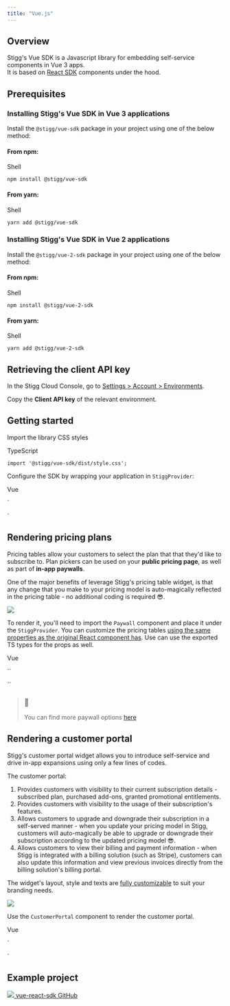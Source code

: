 ```yaml
---
title: "Vue.js"
---
```


## Overview

Stigg's Vue SDK is a Javascript library for embedding self-service components in Vue 3 apps.  
It is based on [React SDK](react-sdk) components under the hood.

  
## Prerequisites

### Installing Stigg's Vue SDK in Vue 3 applications

Install the `@stigg/vue-sdk` package in your project using one of the below method:

#### From npm:

Shell

`npm install @stigg/vue-sdk
`

#### From yarn:

Shell

`yarn add @stigg/vue-sdk
`

  
### Installing Stigg's Vue SDK in Vue 2 applications

Install the `@stigg/vue-2-sdk` package in your project using one of the below method:

#### From npm:

Shell

`npm install @stigg/vue-2-sdk
`

#### From yarn:

Shell

`yarn add @stigg/vue-2-sdk
`

  
## Retrieving the client API key

In the Stigg Cloud Console, go to [Settings > Account > Environments](https://app.stigg.io/account/settings).

Copy the   **Client API key** of the relevant environment.

  
## Getting started

Import the library CSS styles

TypeScript

`import '@stigg/vue-sdk/dist/style.css';
`

Configure the SDK by wrapping your application in `StiggProvider`:

Vue

`<script setup lang="ts">

const apiKey = "<STIGG_CLIENT_API_KEY>";
</script>

<template>
   <StiggProvider :apiKey="apiKey">
      <NestedComponents />
   </StiggProvider>
</template>
`

  
## Rendering pricing plans

Pricing tables allow your customers to select the plan that that they'd like to subscribe to. Plan pickers can be used on your **public pricing page**, as well as part of **in-app paywalls**.

One of the major benefits of leverage Stigg's pricing table widget, is that any change that you make to your pricing model is auto-magically reflected in the pricing table - no additional coding is required 😎.

![](/images/74be183-image.png)

To render it, you'll need to import the `Paywall` component and place it under the `StiggProvider`. You can customize the pricing tables [using the same properties as the original React component has](react-sdk#customization-options). Use can use the exported TS types for the props as well.

Vue

`` <script setup lang="ts">
  StiggProvider, StiggProviderProps, Paywall, PaywallProps
} from '@stigg/vue-sdk';

const stiggProvider: StiggProviderProps = {
  apiKey: "<STIGG_CLIENT_API_KEY>",
}

  
const paywall: PaywallProps = {
   onPlanSelected: ({plan}) => {
      console.log(`Selected plan: ${plan.displayName}`);
   }
}
</script>

<template>
   <StiggProvider v-bind="stiggProvider">
      <Paywall v-bind="paywall" />
   </StiggProvider>
</template>
 ``

> ### 📘
> 
> You can find more paywall options [here](https://react-sdk-docs.stigg.io/)

  
## Rendering a customer portal

Stigg's customer portal widget allows you to introduce self-service and drive in-app expansions using only a few lines of codes. 

The customer portal:

1. Provides customers with visibility to their current subscription details - subscribed plan, purchased add-ons, granted promotional entitlements.
2. Provides customers with visibility to the usage of their subscription's features.
3. Allows customers to upgrade and downgrade their subscription in a self-served manner - when you update your pricing model in Stigg, customers will auto-magically be able to upgrade or downgrade their subscription according to the updated pricing model 😎.
4. Allows customers to view their billing and payment information - when Stigg is integrated with a billing solution (such as Stripe), customers can also update this information and view previous invoices directly from the billing solution's billing portal.

The widget's layout, style and texts are [fully customizable](#customization-options) to suit your branding needs.

![](/images/773b08a-image.png)

Use the `CustomerPortal` component to render the customer portal.

Vue

`<script setup lang="ts">

const apiKey = "<STIGG_CLIENT_API_KEY>";

const customerId = "<CUSTOMER-ID>";

const customerPortal: CustomerPortalProps = {
   onManageSubscription: () => {
     console.log('Manage subscription');
   }
}
</script>

<template>
   <StiggProvider :apiKey="apiKey" :customer-id="customerId">
      <CustomerPortal v-bind="customerPortal"/>
   </StiggProvider>
</template>
`

## Example project

[ ![](/images/a01818b-GitHub-Mark.png)  vue-react-sdk GitHub ](https://github.com/stiggio/vue-react-sdk) 